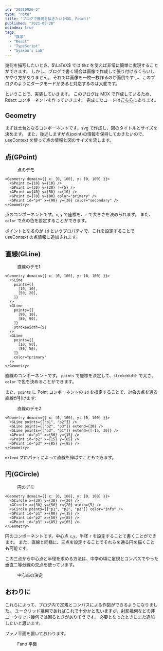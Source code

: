 ```yaml
---
id: "20210920-2"
type: "note"
title: "ブログで幾何を描きたい(MDX, React)"
published: "2021-09-20"
noindex: true
tags:
  - "数学"
  - "React"
  - "TypeScript"
  - "Syakoo's Lab"
---
```


幾何を描写したいとき、$\LaTeX$ では tikz を使えば非常に簡単に実現することができます。
しかし、ブログで書く場合は画像で作成して張り付けるくらいしかやり方がありません。
それでは画像を一枚一枚作るのが面倒ですし、このブログのようにダークモードがあると対応するのは大変です。

ということで、実装していきます。
このブログは MDX で作成しているため、React コンポーネントを作っていきます。
完成したコードは[こちら](https://github.com/syakoo/syakoo-lab/tree/master/src/components/writings/MDXComponents/Geometry)にあります。

## Geometry

まずは土台となるコンポーネントです。svg で作成し、図のタイトルとサイズを決めます。
また、後述しますが点(point)の情報を保持しておきたいので、useContext を使って点の情報と図のサイズを流します。

## 点(GPoint)

<Figure>
  <Geometry domain={{ x: [0, 100], y: [0, 100] }}>
    <GPoint x={10} y={10} />
    <GPoint x={30} y={20} r={5} />
    <GPoint x={40} y={50} r={10} />
    <GPoint x={70} y={80} color="primary" />
    <GPoint x={90} y={30} color="secondary" />
  </Geometry>
  <Figure.Caption>点のデモ</Figure.Caption>
</Figure>

```tsx
<Geometry domain={{ x: [0, 100], y: [0, 100] }}>
  <GPoint x={10} y={10} />
  <GPoint x={30} y={20} r={5} />
  <GPoint x={40} y={50} r={10} />
  <GPoint x={70} y={80} color="primary" />
  <GPoint id="p4" x={90} y={30} color="secondary" />
</Geometry>
```

点のコンポーネントです。`x`, `y` で座標を、`r` で大きさを決められます。
また、`color` で点の色を設定することができます。

ポイントとなるのが `id` というプロパティで、これを設定することで useContext の点情報に追加されます。

## 直線(GLine)

<Figure>
  <Geometry domain={{ x: [0, 100], y: [0, 100] }}>
    <GLine
      points={[
        [10, 10],
        [50, 20],
      ]}
    />
    <GLine
      points={[
        [90, 10],
        [80, 90],
      ]}
      strokeWidth={5}
    />
    <GLine
      points={[
        [10, 90],
        [50, 50],
      ]}
      color="primary"
    />
  </Geometry>
  <Figure.Caption>直線のデモ1</Figure.Caption>
</Figure>

```tsx
<Geometry domain={{ x: [0, 100], y: [0, 100] }}>
  <GLine
    points={[
      [10, 10],
      [50, 20],
    ]}
  />
  <GLine
    points={[
      [90, 10],
      [80, 90],
    ]}
    strokeWidth={5}
  />
  <GLine
    points={[
      [10, 90],
      [50, 50],
    ]}
    color="primary"
  />
</Geometry>
```

直線のコンポーネントです。
`points` で座標を決定して、`strokeWidth` で太さ、`color` で色を決めることができます。

また、`points` に Point コンポーネントの `id` を指定することで、対象の点を通る直線が引けます:

<Figure>
  <Geometry domain={{ x: [0, 100], y: [0, 100] }}>
    <GLine points={["p1", "p2"]} />
    <GLine points={["p2", "p3"]} extend={20} />
    <GLine points={["p3", "p1"]} extend={[-15, 30]} />
    <GPoint id="p1" x={50} y={15} />
    <GPoint id="p2" x={15} y={85} />
    <GPoint id="p3" x={85} y={85} />
  </Geometry>
  <Figure.Caption>直線のデモ2</Figure.Caption>
</Figure>

```tsx
<Geometry domain={{ x: [0, 100], y: [0, 100] }}>
  <GLine points={["p1", "p2"]} />
  <GLine points={["p2", "p3"]} extend={20} />
  <GLine points={["p3", "p1"]} extend={[-15, 30]} />
  <GPoint id="p1" x={50} y={15} />
  <GPoint id="p2" x={15} y={85} />
  <GPoint id="p3" x={85} y={85} />
</Geometry>
```

`extend` プロパティによって直線を伸ばすこともできます。

## 円(GCircle)

<Figure>
  <Geometry domain={{ x: [0, 100], y: [0, 100] }}>
    <GCircle x={30} y={30} r={20} />
    <GCircle x={30} y={50} r={20} width={5} />
    <GCircle points={["p1", "p2", "p3"]} color="info" />
    <GPoint id="p1" x={80} y={15} />
    <GPoint id="p2" x={50} y={85} />
    <GPoint id="p3" x={85} y={65} />
  </Geometry>
  <Figure.Caption>円のデモ</Figure.Caption>
</Figure>

```tsx
<Geometry domain={{ x: [0, 100], y: [0, 100] }}>
  <GCircle x={30} y={30} r={20} />
  <GCircle x={30} y={50} r={20} width={5} />
  <GCircle points={["p1", "p2", "p3"]} color="info" />
  <GPoint id="p1" x={80} y={15} />
  <GPoint id="p2" x={50} y={85} />
  <GPoint id="p3" x={85} y={65} />
</Geometry>
```

円のコンポーネントです。中心点 `x`,`y`、半径 `r` を設定することで書くことができます。
また、直線と同様に、三点を設定することでそれらを通る円を描くことも可能です。

この三点から中心点と半径を求める方法は、中学の頃に定規とコンパスでやった垂直二等分線の交点を使っています。

<Figure>
  <Geometry domain={{ x: [0, 150], y: [0, 120] }}>
    <GCircle x={80} y={15} r={60} color="textTernary" />
    <GCircle x={85} y={75} r={60} color="textTernary" />
    <GCircle x={85} y={75} r={30} color="textSecondary" />
    <GCircle x={60} y={90} r={30} color="textSecondary" />
    <GLine
      points={[
        [58, 47],
        [25, 50],
      ]}
      extend={100}
      color="textTernary"
    />
    <GLine
      points={[
        [51.5, 47.6],
        [55.3, 54],
      ]}
      extend={100}
      color="textSecondary"
    />
    <GCircle points={["p1", "p2", "p3"]} />
    <GPoint id="p1" x={80} y={15} />
    <GPoint id="p2" x={60} y={90} />
    <GPoint id="p3" x={85} y={75} />
    <GPoint x={51.5} y={47.6} color="primary" />
  </Geometry>
  <Figure.Caption>中心点の決定</Figure.Caption>
</Figure>

## おわりに

これらによって、ブログ内で定規とコンパスによる作図ができるようになりました。
ユークリッド幾何であればこれで十分かと思いますが、射影幾何などの非ユークリッド幾何では困るときがありそうです。
必要となったときにまた追加したいと思います。

ファノ平面を置いておわります。

<Figure>
  <Geometry domain={{ x: [0, 200], y: [0, 200] }}>
    <GLine points={["p1", "p2"]} />
    <GLine points={["p2", "p3"]} />
    <GLine points={["p3", "p1"]} />
    <GLine points={["p1", "p5"]} />
    <GLine points={["p2", "p6"]} />
    <GLine points={["p3", "p7"]} />
    <GCircle points={["p5", "p6", "p7"]} />
    <GPoint id="p1" x={100} y={10} />
    <GPoint id="p2" x={10} y={190} />
    <GPoint id="p3" x={190} y={190} />
    <GPoint id="p4" x={100} y={130} />
    <GPoint id="p5" x={100} y={190} />
    <GPoint id="p6" x={145} y={100} />
    <GPoint id="p7" x={55} y={100} />
  </Geometry>
  <Figure.Caption>Fano 平面</Figure.Caption>
</Figure>

